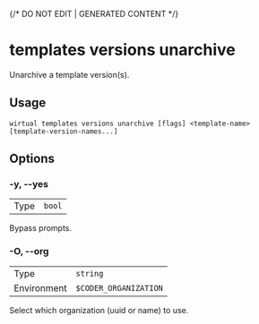 {/* DO NOT EDIT | GENERATED CONTENT */}

# templates versions unarchive

Unarchive a template version(s).

## Usage

```console
wirtual templates versions unarchive [flags] <template-name> [template-version-names...]
```

## Options

### -y, --yes

|      |                   |
| ---- | ----------------- |
| Type | <code>bool</code> |

Bypass prompts.

### -O, --org

|             |                                  |
| ----------- | -------------------------------- |
| Type        | <code>string</code>              |
| Environment | <code>$CODER_ORGANIZATION</code> |

Select which organization (uuid or name) to use.
